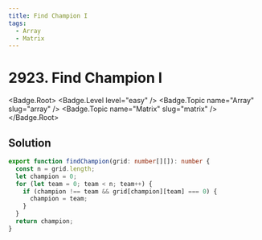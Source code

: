 ```yaml
---
title: Find Champion I
tags:
  - Array
  - Matrix
---
```


# 2923. Find Champion I

<Badge.Root>
  <Badge.Level level="easy" />
  <Badge.Topic name="Array" slug="array" />
  <Badge.Topic name="Matrix" slug="matrix" />
</Badge.Root>

## Solution

```typescript filename="solution.ts" copy
export function findChampion(grid: number[][]): number {
  const n = grid.length;
  let champion = 0;
  for (let team = 0; team < n; team++) {
    if (champion !== team && grid[champion][team] === 0) {
      champion = team;
    }
  }
  return champion;
}
```

<ProblemLink
  codingSite="leetcode"
  href="https://leetcode.com/problems/find-champion-i"
  title="Find Champion I"
/>
